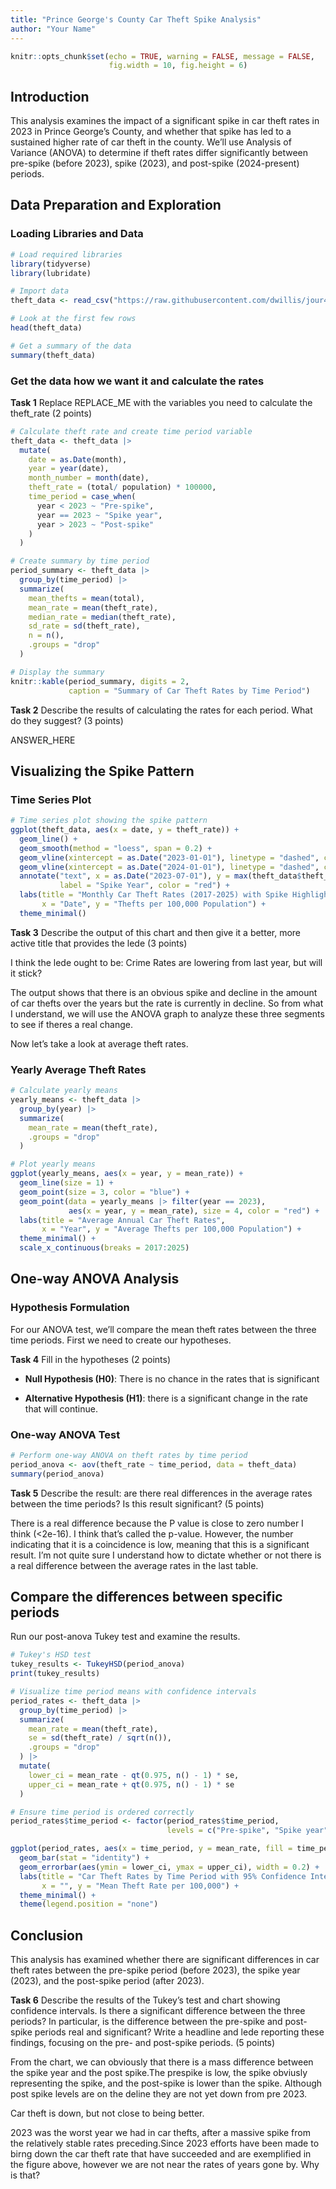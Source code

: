 ```yaml
---
title: "Prince George's County Car Theft Spike Analysis"
author: "Your Name"
---
```


```r
knitr::opts_chunk$set(echo = TRUE, warning = FALSE, message = FALSE,
                      fig.width = 10, fig.height = 6)
```

## Introduction

This analysis examines the impact of a significant spike in car theft rates in 2023 in Prince George's County, and whether that spike has led to a sustained higher rate of car theft in the county. We'll use Analysis of Variance (ANOVA) to determine if theft rates differ significantly between pre-spike (before 2023), spike (2023), and post-spike (2024-present) periods.

## Data Preparation and Exploration

### Loading Libraries and Data

```r
# Load required libraries
library(tidyverse)
library(lubridate)
```

```r
# Import data
theft_data <- read_csv("https://raw.githubusercontent.com/dwillis/jour405/refs/heads/main/data/car_thefts_month17_25.csv")

# Look at the first few rows
head(theft_data)

# Get a summary of the data
summary(theft_data)
```


### Get the data how we want it and calculate the rates

**Task 1** Replace REPLACE_ME with the variables you need to calculate the theft_rate (2 points)

```r
# Calculate theft rate and create time period variable
theft_data <- theft_data |>
  mutate(
    date = as.Date(month),
    year = year(date),
    month_number = month(date),
    theft_rate = (total/ population) * 100000,
    time_period = case_when(
      year < 2023 ~ "Pre-spike",
      year == 2023 ~ "Spike year",
      year > 2023 ~ "Post-spike"
    )
  )

# Create summary by time period
period_summary <- theft_data |>
  group_by(time_period) |>
  summarize(
    mean_thefts = mean(total),
    mean_rate = mean(theft_rate),
    median_rate = median(theft_rate),
    sd_rate = sd(theft_rate),
    n = n(),
    .groups = "drop"
  )

# Display the summary
knitr::kable(period_summary, digits = 2,
             caption = "Summary of Car Theft Rates by Time Period")
```

**Task 2** Describe the results of calculating the rates for each period. What do they suggest? (3 points)

ANSWER_HERE

## Visualizing the Spike Pattern

### Time Series Plot

```r
# Time series plot showing the spike pattern
ggplot(theft_data, aes(x = date, y = theft_rate)) +
  geom_line() +
  geom_smooth(method = "loess", span = 0.2) +
  geom_vline(xintercept = as.Date("2023-01-01"), linetype = "dashed", color = "red") +
  geom_vline(xintercept = as.Date("2024-01-01"), linetype = "dashed", color = "red") +
  annotate("text", x = as.Date("2023-07-01"), y = max(theft_data$theft_rate) * 0.9, 
           label = "Spike Year", color = "red") +
  labs(title = "Monthly Car Theft Rates (2017-2025) with Spike Highlighted",
       x = "Date", y = "Thefts per 100,000 Population") +
  theme_minimal()
```

**Task 3** Describe the output of this chart and then give it a better, more active title that provides the lede (3 points)

I think the lede ought to be: Crime Rates are lowering from last year, but will it stick?

The output shows that there is an obvious spike and decline in the amount of car thefts over the years but the rate is currently in decline. So from what I understand, we will use the ANOVA graph to analyze these three segments to see if theres a real change.


Now let's take a look at average theft rates.

### Yearly Average Theft Rates

```r
# Calculate yearly means
yearly_means <- theft_data |>
  group_by(year) |>
  summarize(
    mean_rate = mean(theft_rate),
    .groups = "drop"
  )

# Plot yearly means
ggplot(yearly_means, aes(x = year, y = mean_rate)) +
  geom_line(size = 1) +
  geom_point(size = 3, color = "blue") +
  geom_point(data = yearly_means |> filter(year == 2023), 
             aes(x = year, y = mean_rate), size = 4, color = "red") +
  labs(title = "Average Annual Car Theft Rates",
       x = "Year", y = "Average Thefts per 100,000 Population") +
  theme_minimal() +
  scale_x_continuous(breaks = 2017:2025)
```

## One-way ANOVA Analysis

### Hypothesis Formulation

For our ANOVA test, we'll compare the mean theft rates between the three time periods. First we need to create our hypotheses.

**Task 4** Fill in the hypotheses (2 points)

- **Null Hypothesis (H0)**: There is no chance in the rates that is significant

- **Alternative Hypothesis (H1)**: there is a significant change in the rate that will continue.

### One-way ANOVA Test

```r
# Perform one-way ANOVA on theft rates by time period
period_anova <- aov(theft_rate ~ time_period, data = theft_data)
summary(period_anova)
```

**Task 5** Describe the result: are there real differences in the average rates between the time periods? Is this result significant? (5 points)

There is a real difference because the P value is close to zero number I think (<2e-16). I think that's called the p-value. However, the number indicating that it is a coincidence is low, meaning that this is a significant result. I'm not quite sure I understand how to dictate whether or not there is a real difference between the average rates in the last table. 

## Compare the differences between specific periods

Run our post-anova Tukey test and examine the results. 

```r
# Tukey's HSD test
tukey_results <- TukeyHSD(period_anova)
print(tukey_results)
```


```r
# Visualize time period means with confidence intervals
period_rates <- theft_data |>
  group_by(time_period) |>
  summarize(
    mean_rate = mean(theft_rate),
    se = sd(theft_rate) / sqrt(n()),
    .groups = "drop"
  ) |>
  mutate(
    lower_ci = mean_rate - qt(0.975, n() - 1) * se,
    upper_ci = mean_rate + qt(0.975, n() - 1) * se
  )

# Ensure time period is ordered correctly
period_rates$time_period <- factor(period_rates$time_period, 
                                   levels = c("Pre-spike", "Spike year", "Post-spike"))

ggplot(period_rates, aes(x = time_period, y = mean_rate, fill = time_period)) +
  geom_bar(stat = "identity") +
  geom_errorbar(aes(ymin = lower_ci, ymax = upper_ci), width = 0.2) +
  labs(title = "Car Theft Rates by Time Period with 95% Confidence Intervals",
       x = "", y = "Mean Theft Rate per 100,000") +
  theme_minimal() +
  theme(legend.position = "none")
```

## Conclusion

This analysis has examined whether there are significant differences in car theft rates between the pre-spike period (before 2023), the spike year (2023), and the post-spike period (after 2023).

**Task 6** Describe the results of the Tukey's test and chart showing confidence intervals. Is there a significant difference between the three periods? In particular, is the difference between the pre-spike and post-spike periods real and significant? Write a headline and lede reporting these findings, focusing on the pre- and post-spike periods. (5 points)


From the chart, we can obviously that there is a mass difference between the spike year and the post spike.The prespike is low, the spike obviusly representing the spike, and the post-spike is lower than the spike. Although post spike levels are on the deline they are not yet down from pre 2023.

Car theft is down, but not close to being better. 

2023 was the worst year we had in car thefts, after a massive spike from the relatively stable rates preceding.Since 2023 efforts have been made to birng down the car theft rate that have succeeded and are exemplified in the figure above, however we are not near the rates of years gone by. Why is that?
